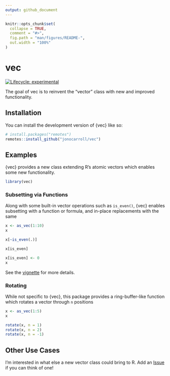 ```yaml
---
output: github_document
---
```


<!-- README.md is generated from README.Rmd. Please edit that file -->

```r
knitr::opts_chunk$set(
  collapse = TRUE,
  comment = "#>",
  fig.path = "man/figures/README-",
  out.width = "100%"
)
```

# vec

<!-- badges: start -->
[![Lifecycle: experimental](https://img.shields.io/badge/lifecycle-experimental-orange.svg)](https://lifecycle.r-lib.org/articles/stages.html#experimental)
<!-- badges: end -->

The goal of vec is to reinvent the "vector" class with new and improved
functionality.

## Installation

You can install the development version of {vec} like so:

``` r
# install.packages("remotes")
remotes::install_github("jonocarroll/vec")
```

## Examples

{vec} provides a new class extending R's atomic vectors which enables some new
functionality.

```r
library(vec)
```

### Subsetting via Functions

Along with some built-in vector operations such as `is_even()`, {vec} enables 
subsetting with a function or formula, and in-place replacements with the same

```r
x <- as_vec(1:10)
x

x[~is_even(.)]

x[is_even]

x[is_even] <- 0
x
```

See the [vignette](https://jonocarroll.github.io/vec/articles/functions.html)
for more details.

### Rotating

While not specific to {vec}, this package provides a ring-buffer-like function
which rotates a vector through `n` positions

```r
x <- as_vec(1:5)
x

rotate(x, n = 1)
rotate(x, n = 2)
rotate(x, n = -1)
```

## Other Use Cases

I'm interested in what else a new vector class could bring to R. Add an 
[Issue](https://github.com/jonocarroll/vec) if you can think of one!
